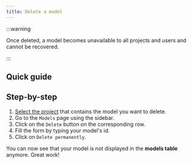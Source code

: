 ```yaml
---
title: Delete a model
---
```



:::warning

Once deleted, a model becomes unavailable to all projects and users and cannot be recovered.

:::

## Quick guide

<VideoPlayer src="https://cdn.csquare.run/docs/webm/delete-model.webm" />

## Step-by-step

1. [Select the project](../projects/select-project.mdx) that contains the model you want to delete.
2. Go to the `Models` page using the sidebar.
3. Click on the `Delete` button on the corresponding row.
4. Fill the form by typing your model's id.
5. Click on `Delete permanently`.

You can now see that your model is not displayed in the **models table** anymore. Great work!
